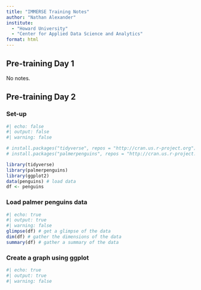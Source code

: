 ```yaml
---
title: "IMMERSE Training Notes"
author: "Nathan Alexander"
institute: 
  - "Howard University"
  - "Center for Applied Data Science and Analytics"
format: html
---
```


## Pre-training Day 1

No notes.

## Pre-training Day 2

### Set-up

```r
#| echo: false
#| output: false
#| warning: false

# install.packages("tidyverse", repos = "http://cran.us.r-project.org")
# install.packages("palmerpenguins", repos = "http://cran.us.r-project.org")

library(tidyverse)
library(palmerpenguins)
library(ggplot2)
data(penguins) # load data
df <- penguins
```

### Load palmer penguins data

```r
#| echo: true
#| output: true
#| warning: false
glimpse(df) # get a glimpse of the data
dim(df) # gather the dimensions of the data
summary(df) # gather a summary of the data
```

### Create a graph using ggplot

```r
#| echo: true
#| output: true
#| warning: false


```


